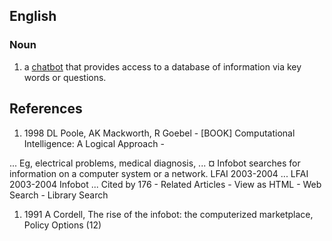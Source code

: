 ==English==

===Noun===

# a [[chatbot]] that provides access to a database of information via key words or questions.

==References==

# 1998 DL Poole, AK Mackworth, R Goebel - [BOOK] Computational Intelligence: A Logical Approach - 
... Eg, electrical problems, medical diagnosis, ... ¤ Infobot searches for information
on a computer system or a network. LFAI 2003-2004 ... LFAI 2003-2004 Infobot ...
Cited by 176 - Related Articles - View as HTML - Web Search - Library Search


# 1991 A Cordell, The rise of the infobot: the computerized marketplace, Policy Options (12)